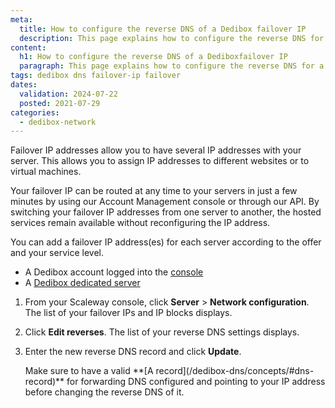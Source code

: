 ```yaml
---
meta:
  title: How to configure the reverse DNS of a Dedibox failover IP
  description: This page explains how to configure the reverse DNS for a Dedibox failover IP in the Online.net consle.
content:
  h1: How to configure the reverse DNS of a Dediboxfailover IP
  paragraph: This page explains how to configure the reverse DNS for a Dedibox failover IP in the Online.net consle.
tags: dedibox dns failover-ip failover
dates:
  validation: 2024-07-22
  posted: 2021-07-29
categories:
  - dedibox-network
---
```


Failover IP addresses allow you to have several IP addresses with your server. This allows you to assign IP addresses to different websites or to virtual machines.

Your failover IP can be routed at any time to your servers in just a few minutes by using our Account Management console or through our API. By switching your failover IP addresses from one server to another, the hosted services remain available without reconfiguring the IP address.

You can add a failover IP address(es) for each server according to the offer and your service level.

<Macro id="requirements" />

- A Dedibox account logged into the [console](https://console.online.net)
- A [Dedibox dedicated server](https://www.scaleway.com/en/dedibox)

1. From your Scaleway console, click **Server** > **Network configuration**. The list of your failover IPs and IP blocks displays.
    <Lightbox src="scaleway_edit_reverse.webp" alt="" />
2. Click **Edit reverses**. The list of your reverse DNS settings displays.
3. Enter the new reverse DNS record and click **Update**.
    <Lightbox src="scaleway_update_reverse.webp" alt="" />

    <Message type="tip">
      Make sure to have a valid **[A record](/dedibox-dns/concepts/#dns-record)** for forwarding DNS configured and pointing to your IP address before changing the reverse DNS of it.
    </Message>


